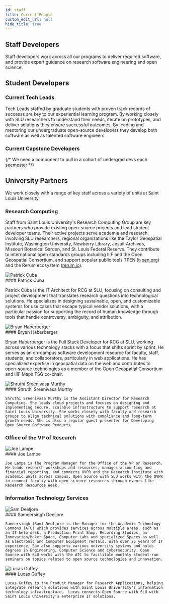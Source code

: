 ```yaml
---
id: staff
title: Current People
custom_edit_url: null
hide_title: true
---
```



## Staff Developers

Staff developers work across all our programs to deliver required software, and provide expert guidance on research software engineering and open science.

<CurrentStaff/>

## Student Developers

### Current Tech Leads

Tech Leads staffed by graduate students with proven track records of successs are key to our experiential learning program. By working closely with SLU researchers to understand their needs, iterate on prototypes, and deliver solutions they ensure successful outcomes. By leading and mentoring our undergraduate open-source developers they develop both software as well as talented software engineers.

<CurrentGradTechLeads/>

### Current Capstone Developers

{/* We need a component to pull in a cohort of undergrad devs each seemester */}

## University Partners

We work closely with a range of key staff across a variety of units at Saint Louis University

### Research Computing

Staff from Saint Louis University's Research Computing Group are key partners who provide existing open-source projects and lead student developer teams. Their active projects serve academia and research, involving SLU researchers, regional organizations like the Taylor Geospatial Institute, Washington University, Newberry Library, Jesuit Archives, Missouri Botanical Garden, and St. Louis Federal Reserve. They contribute to international open standards groups including IIIF and the Open Geospatial Consortium, and support popular public tools TPEN ([t-pen.org](https://t-pen.org)) and the Rerum ecosystem ([rerum.io](https://rerum.io)).

<div className="lead-container">
  <div className="lead-image">
    <img src="/img/patrick_avatar1.jpg" alt="Patrick Cuba"/>
  </div>
  <div className="lead-description">
    #### Patrick Cuba
    <p>Patrick Cuba is the IT Architect for RCG at SLU, focusing on consulting and project development that translates research questions into technological solutions. He specializes in designing sustainable, open, and customizable systems for use cases that escape typical vendor solutions, with a particular passion for supporting the record of human knowledge through tools that handle controversy, ambiguity, and attribution.</p>
  </div>
</div>

<div className="lead-container">
  <div className="lead-image">
    <img src="/img/bryan_avatar.jpeg" alt="Bryan Haberberger"/>
  </div>
<div className="lead-description">
    #### Bryan Haberberger
    <p>Bryan Haberberger is the Full Stack Developer for RCG at SLU, working across various technology stacks with a focus that shifts sprint by sprint. He serves as an on-campus software development resource for faculty, staff, students, and collaborators, particularly in web applications. He has specialized expertise in geospatial data on the web and contributes to open-source technologies as a member of the Open Geospatial Consortium and IIIF Maps TSG co-chair.</p>
  </div>
</div>

<div className="lead-container">
  <div className="lead-image">
    <img src="/img/Shruthi.jpg" alt="Shruthi Sreenivasa Murthy"/>
  </div>
  <div className="lead-description">
    #### Shruthi Sreenivasa Murthy

    Shruthi Sreenivasa Murthy is the Assistant Director for Research Computing. She leads cloud projects and focuses on designing and implementing secure, scalable infrastructure to support research at Saint Louis University. She works closely with faculty and research groups to align technical solutions with compliance and long-term growth needs. She is also a regular guest presenter for Developing Open Source Software Products.
  </div>
</div>

### Office of the VP of Research

<div className="lead-container">
  <div className="lead-image">
    <img src="/img/joe_lampe.jpg" alt="Joe Lampe" className="LeadImage"/>
  </div>  
  <div className="lead-description">
    #### Joe Lampe

    Joe Lampe is the Program Manager for the Office of the VP or Research. He leads research workshops and resources, manages accounting and financial reporting, and connects OVPR and the Research Institute with academic units across campus. Open Source with SLU works with the OVPR to connect faculty with open science resources through events like Research Resources Week.
  </div>
</div>


### Information Technology Services

<div className="lead-container">
  <div className="lead-image">
    <img src="/img/sameersingh_deeljore.jpg" alt="Sam Deeljore" className="LeadImage"/>
  </div>  
  <div className="lead-description">
    #### Sameersingh Deeljore

    Sameersingh (Sam) Deeljore is the Manager for the Academic Technology Commons (ATC) which provides services across multiple areas, such as an IT help desk, a Production Print Shop, Recording Studios, an Innovation/Maker Space, Computer Labs and specialized Spaces as well as Electronic and Computer Equipment rentals. With over 25 years of IT experience, Sam also supports various university systems and holds degrees in Engineering, Computer Science and Cybersecurity. Open Source with SLU works with the ATC to facilitate monthly student-run seminars on topics related to open source technologies and innovation.
  </div>
</div>

<div className="lead-container">
  <div className="lead-image">
    <img src="/img/lucas_guffey.jpg" alt="Lucas Guffey" className="LeadImage"/>
  </div>
  <div className="lead-description">
    #### Lucas Guffey

    Lucas Guffey is the Product Manager for Research Applications, helping integrate research solutions with Saint Louis University's information technology infrastructure.  Lucas connects Open Source with SLU with Saint Louis University's enterprise IT solutions.
  </div>
</div>
